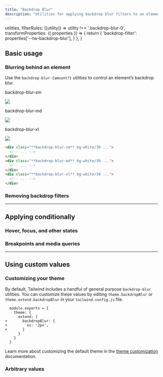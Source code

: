 ```yaml
---
title: "Backdrop Blur"
description: "Utilities for applying backdrop blur filters to an element."
---
```



  utilities,
  filterRules: ([utility]) => utility !== '.backdrop-blur-0',
  transformProperties: ({ properties }) => {
    return {
      'backdrop-filter': properties['--tw-backdrop-blur'],
    }
  },
}

## Basic usage

### Blurring behind an element

Use the `backdrop-blur-{amount?}` utilities to control an element’s backdrop blur.

<Example p="none">
  <div class="flex justify-start sm:block overflow-scroll sm:overflow-visible scroll-p-8">
  <div class="flex items-center justify-around gap-6 sm:gap-4 font-mono font-bold shrink-0 p-8">
    <div class="flex flex-col items-center shrink-0">
      <p class="font-medium text-sm text-gray-500 font-mono text-center mb-3 dark:text-gray-400">backdrop-blur-sm</p>
      <div class="relative">
        <div class="absolute inset-6 backdrop-blur-sm h-20 w-20 bg-white/30"></div>
        <img class="w-32 h-32 object-cover rounded-lg shadow-xl" src="https://images.unsplash.com/photo-1554629947-334ff61d85dc?ixid=MnwxMjA3fDB8MHxwaG90by1wYWdlfHx8fGVufDB8fHx8&ixlib=rb-1.2.1&auto=format&fit=crop&w=320&h=320&q=80" />
        <div class="absolute inset-0 ring-1 ring-inset ring-black/10 rounded-lg"></div>
      </div>
    </div>
    <div class="flex flex-col items-center shrink-0">
      <p class="font-medium text-sm text-gray-500 font-mono text-center mb-3 dark:text-gray-400">backdrop-blur-md</p>
      <div class="relative">
        <div class="absolute inset-6 backdrop-blur-md h-20 w-20 bg-white/30"></div>
        <img class="w-32 h-32 object-cover rounded-lg shadow-xl" src="https://images.unsplash.com/photo-1554629947-334ff61d85dc?ixid=MnwxMjA3fDB8MHxwaG90by1wYWdlfHx8fGVufDB8fHx8&ixlib=rb-1.2.1&auto=format&fit=crop&w=320&h=320&q=80" />
        <div class="absolute inset-0 ring-1 ring-inset ring-black/10 rounded-lg"></div>
      </div>
    </div>
    <div class="flex flex-col items-center shrink-0">
      <p class="font-medium text-sm text-gray-500 font-mono text-center mb-3 dark:text-gray-400">backdrop-blur-xl</p>
      <div class="relative">
        <div class="absolute inset-6 backdrop-blur-xl h-20 w-20 bg-white/30"></div>
        <img class="w-32 h-32 object-cover rounded-lg shadow-xl" src="https://images.unsplash.com/photo-1554629947-334ff61d85dc?ixid=MnwxMjA3fDB8MHxwaG90by1wYWdlfHx8fGVufDB8fHx8&ixlib=rb-1.2.1&auto=format&fit=crop&w=320&h=320&q=80" />
        <div class="absolute inset-0 ring-1 ring-inset ring-black/10 rounded-lg"></div>
      </div>
    </div>
  </div>
  </div>
</Example>

```html
<div class="**backdrop-blur-sm** bg-white/30 ...">
  <!-- ... -->
</div>
<div class="**backdrop-blur-md** bg-white/30 ...">
  <!-- ... -->
</div>
<div class="**backdrop-blur-xl** bg-white/30 ...">
  <!-- ... -->
</div>
```

### Removing backdrop filters

<RemovingBackdropFilters defaultClass="backdrop-blur-md backdrop-brightness-150" />

---

## <Heading ignore>Applying conditionally</Heading>

### <Heading ignore>Hover, focus, and other states</Heading>

<HoverFocusAndOtherStates defaultClass="backdrop-blur-sm" featuredClass="backdrop-blur-lg" />

### <Heading ignore>Breakpoints and media queries</Heading>

<BreakpointsAndMediaQueries defaultClass="backdrop-blur-sm" featuredClass="backdrop-blur-lg" />

---

## Using custom values

### Customizing your theme

By default, Tailwind includes a handful of general purpose `backdrop-blur` utilities. You can customize these values by editing `theme.backdropBlur` or `theme.extend.backdropBlur` in your `tailwind.config.js` file.

```diff-js tailwind.config.js
  module.exports = {
    theme: {
      extend: {
+       backdropBlur: {
+         xs: '2px',
+       }
      }
    }
  }
```

Learn more about customizing the default theme in the [theme customization](/docs/theme#customizing-the-default-theme) documentation.

### Arbitrary values

<ArbitraryValues property="backdrop-blur" featuredClass="backdrop-blur-[2px]" />
